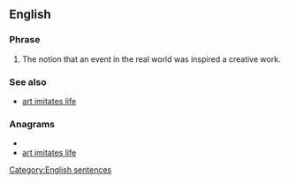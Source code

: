 ==English==

===Phrase===
{{infl|en|phrase|head=[[life]] [[imitates]] [[art]]}}

# The notion that an event in the real world was inspired a creative work.

===See also===
* [[art imitates life]]

===Anagrams===
* {{alphagram|aaeefiiilmrsttt}}
* [[art imitates life#English|art imitates life]]

[[Category:English sentences]]